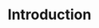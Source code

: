 ---
title: Introduction
description: Create magical landing pages with components that you can copy and paste into your apps.
---